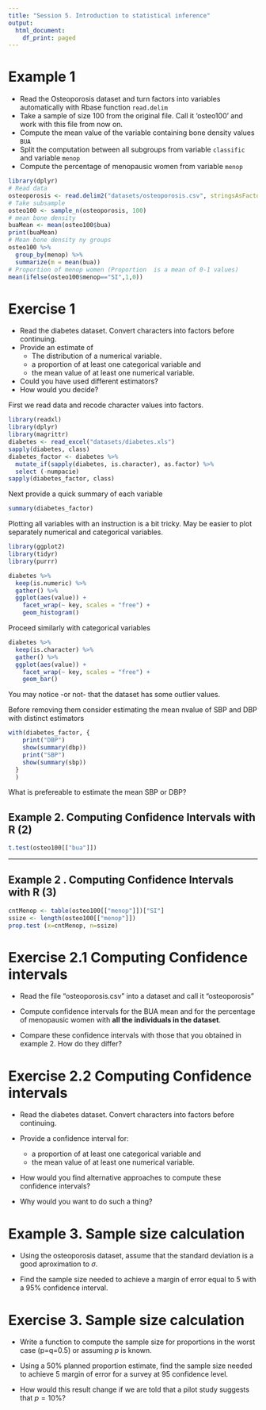 ---
title: "Session 5. Introduction to statistical inference"
output:
  html_document:
    df_print: paged
---

# Example 1

- Read the Osteoporosis dataset and turn factors into variables automatically with Rbase function `read.delim`
- Take a sample of size 100 from the original file. Call it 'osteo100' and work with this file from now on.
- Compute the mean value of the variable containing bone density values `BUA`
- Split the computation between all subgroups from variable `classific` and variable `menop`
- Compute the percentage of menopausic women from variable `menop`

```{r}
library(dplyr)
# Read data
osteoporosis <- read.delim2("datasets/osteoporosis.csv", stringsAsFactors=TRUE)
# Take subsample
osteo100 <- sample_n(osteoporosis, 100)
# mean bone density
buaMean <- mean(osteo100$bua)
print(buaMean)
# Mean bone density ny groups
osteo100 %>% 
  group_by(menop) %>% 
  summarize(m = mean(bua))
# Proportion of menop women (Proportion  is a mean of 0-1 values)
mean(ifelse(osteo100$menop=="SI",1,0))
```


# Exercise 1

- Read the diabetes dataset. Convert characters into factors before continuing.
- Provide an estimate of 
    - The distribution of a numerical variable.
    - a proportion of at least one categorical variable and 
    - the mean value of at least one numerical variable.
- Could you have used different estimators?
- How would you decide?

First we read data and recode character values into factors.

```{r}
library(readxl)
library(dplyr)
library(magrittr)
diabetes <- read_excel("datasets/diabetes.xls")
sapply(diabetes, class)
diabetes_factor <- diabetes %>%
  mutate_if(sapply(diabetes, is.character), as.factor) %>%
  select (-numpacie)
sapply(diabetes_factor, class)
```
Next provide a quick summary of each variable
```{r}
summary(diabetes_factor)
```
Plotting all variables with an instruction is a bit tricky. May be easier to plot separately numerical and categorical variables.

```{r}
library(ggplot2)
library(tidyr)
library(purrr)

diabetes %>%
  keep(is.numeric) %>% 
  gather() %>% 
  ggplot(aes(value)) +
    facet_wrap(~ key, scales = "free") +
    geom_histogram()
```

Proceed similarly with categorical variables

```{r}
diabetes %>%
  keep(is.character) %>% 
  gather() %>% 
  ggplot(aes(value)) +
    facet_wrap(~ key, scales = "free") +
    geom_bar()
```

You may notice -or not- that the dataset has some outlier values.

Before removing them consider estimating the mean nvalue of SBP and DBP with distinct estimators

```{r}
with(diabetes_factor, {
    print("DBP")
    show(summary(dbp))
    print("SBP")
    show(summary(sbp))
  }
  )
```
What is prefereable to estimate the mean SBP or DBP?



## Example 2. Computing Confidence Intervals with R (2)

```{r}
t.test(osteo100[["bua"]])
```
---

## Example 2 . Computing Confidence Intervals with R (3)

```{r}
cntMenop <- table(osteo100[["menop"]])["SI"]
ssize <- length(osteo100[["menop"]])
prop.test (x=cntMenop, n=ssize)
```

# Exercise 2.1 Computing Confidence intervals

- Read the file "osteoporosis.csv" into a dataset and call it "osteoporosis"

- Compute confidence intervals for the BUA mean and for the percentage of menopausic women with __all the individuals in the dataset__.

- Compare these confidence intervals with those that you obtained in example 2. How do they differ?



# Exercise 2.2 Computing Confidence intervals

- Read the diabetes dataset. Convert characters into factors before continuing.

- Provide a confidence interval for:
    - a proportion of at least one categorical variable and 
    - the mean value of at least one numerical variable.

- How would you find alternative approaches to compute these confidence intervals?

- Why would you want to do such a thing?


# Example 3. Sample size calculation

- Using the osteoporosis dataset, assume that the standard deviation is a good aproximation to $\sigma$.

- Find the sample size needed to achieve a margin of error equal to 5 with a $95\%$ confidence interval.

# Exercise 3. Sample size calculation

- Write a function to compute the sample size for proportions in the worst case (p=q=0.5) or assuming $p$ is known.

- Using a $50\%$ planned proportion estimate, find the sample size needed to achieve $5%$ margin of error for a survey at $95%$ confidence level.

- How would this result change if we are told that a pilot study suggests that $p=10\%$?




